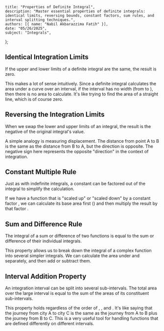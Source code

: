     title: "Properties of Definite Integral",
    description: "Master essential properties of definite integrals: identical limits, reversing bounds, constant factors, sum rules, and interval splitting techniques.",
    authors: [{ name: "Nabil Akbarazzima Fatih" }],
    date: "05/26/2025",
    subject: "Integrals",
};

## Identical Integration Limits

If the upper and lower limits of a definite integral are the same, the result is zero.

<BlockMath math="\int_{a}^{a} f(x) \, dx = 0" />

This makes a lot of sense intuitively. Since a definite integral calculates the area under a curve over an interval, if the interval has no width (from <InlineMath math="a" /> to <InlineMath math="a" />), then there is no area to calculate. It's like trying to find the area of a straight line, which is of course zero.

## Reversing the Integration Limits

When we swap the lower and upper limits of an integral, the result is the negative of the original integral's value.

<BlockMath math="\int_{a}^{b} f(x) \, dx = - \int_{b}^{a} f(x) \, dx" />

A simple analogy is measuring displacement. The distance from point A to B is the same as the distance from B to A, but the direction is opposite. The negative sign here represents the opposite "direction" in the context of integration.

## Constant Multiple Rule

Just as with indefinite integrals, a constant can be factored out of the integral to simplify the calculation.

<BlockMath math="\int_{a}^{b} kf(x) \, dx = k \int_{a}^{b} f(x) \, dx" />

If we have a function that is "scaled up" or "scaled down" by a constant factor <InlineMath math="k" />, we can calculate its base area first (<InlineMath math="\int f(x)dx" />) and then multiply the result by that factor <InlineMath math="k" />.

## Sum and Difference Rule

The integral of a sum or difference of two functions is equal to the sum or difference of their individual integrals.

<div className="flex flex-col gap-4">
<BlockMath math="\int_{a}^{b} [f(x) + g(x)] \, dx = \int_{a}^{b} f(x) \, dx + \int_{a}^{b} g(x) \, dx" />
<BlockMath math="\int_{a}^{b} [f(x) - g(x)] \, dx = \int_{a}^{b} f(x) \, dx - \int_{a}^{b} g(x) \, dx" />
</div>

This property allows us to break down the integral of a complex function into several simpler integrals. We can calculate the area under <InlineMath math="f(x)" /> and <InlineMath math="g(x)" /> separately, and then add or subtract them.

## Interval Addition Property

An integration interval can be split into several sub-intervals. The total area over the large interval is equal to the sum of the areas of its constituent sub-intervals.

<BlockMath math="\int_{a}^{c} f(x) \, dx = \int_{a}^{b} f(x) \, dx + \int_{b}^{c} f(x) \, dx" />

This property holds regardless of the order of <InlineMath math="a" />, <InlineMath math="b" />, and <InlineMath math="c" />. It's like saying that the journey from city A to city C is the same as the journey from A to B plus the journey from B to C. This is a very useful tool for handling functions that are defined differently on different intervals.